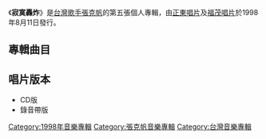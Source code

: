 {{Album infobox | <!-- See Wikipedia:WikiProject_Albums -->
|  Name        = 寂寞轟炸
|  Type        = [[專輯|專輯]]
|  Artist      = [[張克帆|張克帆]]
|  Cover       =
|  Background  = 
|  Released    = 1998年8月11日
|  Recorded    = 1998年
|  Genre       = [[國語流行音樂|國語流行音樂]]
|  Length      = 45:22
|  Label       = [[正東唱片|正東唱片]]<br>[[福茂唱片|福茂唱片]]
|  Number      = 
|  Producer    = 
|  Last album  = [[結局_(張克帆專輯)|結局]]<br />（1997年）
|  This album  = '''寂寞轟炸'''<br />（1998年）
|  Next album  = [[寬頻情歌|寬頻情歌]]<br />（2000年）
}}

《'''寂寞轟炸'''》是[[台灣|台灣]][[歌手|歌手]][[張克帆|張克帆]]的第五張個人專輯，由[[正東唱片|正東唱片]]及[[福茂唱片|福茂唱片]]於1998年8月11日發行。

==專輯曲目==
{{tracklist
| headline     = 
| total_length = 45:22
| title_width  = 16%

| title1         = 那天 
| music1         = [[周傳雄|周傳雄]]
| lyrics1        = [[厲曼婷|厲曼婷]]
| arranger1      = [[屠穎|屠穎]]
| producer1      = 周傳雄
| longnote1      = 第二主打歌
| length1        = 4:13 

| title2         = 寂寞轟炸
| music2         = 周傳雄
| lyrics2        = [[姚若龍|姚若龍]]
| arranger2      = 周傳雄
| producer2      = 周傳雄
| longnote2      = 第一主打歌
| length2        = 5:05

| title3         = 戀愛假期
| music3         = [[Jack_Wu|Jack Wu]]
| lyrics3        = [[張克帆|張克帆]]<br>[[朱冠綸|朱冠綸]]
| arranger3      = [[黃中岳|黃中岳]]
| producer3      = 張克帆<br>[[林建成|林建成]]
| longnote3      = 第三主打歌
| length3        = 4:07

| title4         = 貼心朋友
| music4         = [[高景陽|高景陽]]
| lyrics4        = [[鄭忠信|鄭忠信]]
| arranger4      = [[涂惠元|涂惠元]]
| producer4      = [[陳慶良|陳慶良]]
| longnote4      = 第五主打歌<br>[[台視|台視]]青少年單元劇《[[我的這一班_(台灣電視劇)|我的這一班]]》片尾曲
| length4        = 5:08

| title5         = 長假
| music5         = [[陳柔錚|陳柔錚]]
| lyrics5        = [[何慶遠|何慶遠]]
| arranger5      = 陳柔錚
| producer5      = 陳柔錚
| longnote5      = 
| length5        = 4:06

| title6         = 一起跳舞
| note6          = [[吳奇隆|吳奇隆]]合唱
| music6         = 周傳雄
| lyrics6        = [[周軒|周軒]]
| arranger6      = 屠穎
| producer6      = 周傳雄
| longnote6      = 第四主打歌<br>[[台視|台視]]青少年單元劇《[[我的這一班_(台灣電視劇)|我的這一班]]》片頭曲
| length6        = 4:08

| title7         = 情緒話
| music7         = [[潘協慶|潘協慶]]
| lyrics7        = [[鄧碧清|鄧碧清]]
| arranger7      = [[鍾興民|鍾興民]]
| producer7      = 陳慶良
| longnote7      = 
| length7        = 5:18

| title8         = 還有什麼不敢
| music8         = 周傳雄
| lyrics8        = [[陳信榮|陳信榮]]
| arranger8      = 周傳雄
| producer8      = 周傳雄
| longnote8      = 
| length8        = 4:24

| title9         = 借我
| music9         = 周傳雄 
| lyrics9        = 陳信榮
| arranger9      = [[王繼康|王繼康]] 
| producer9      = 周傳雄 
| longnote9      = 
| length9        = 4:28

| title10        = 愛也愛得 捨也捨得 
| music10        = 陳柔錚
| lyrics10       = 厲曼婷 
| arranger10     = [[櫻井弘二|櫻井弘二]]<br>[[Mandolin|Mandolin]]
| producer10     = 陳柔錚
| longnote10     = 
| length10       = 4:06
}}

== 唱片版本 ==
*CD版
*錄音帶版


[[Category:1998年音樂專輯|Category:1998年音樂專輯]]
[[Category:張克帆音樂專輯|Category:張克帆音樂專輯]]
[[Category:台灣音樂專輯|Category:台灣音樂專輯]]